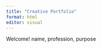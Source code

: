```yaml
---
title: "Creative Portfolio"
format: html
editor: visual
---
```


Welcome! name, profession, purpose
